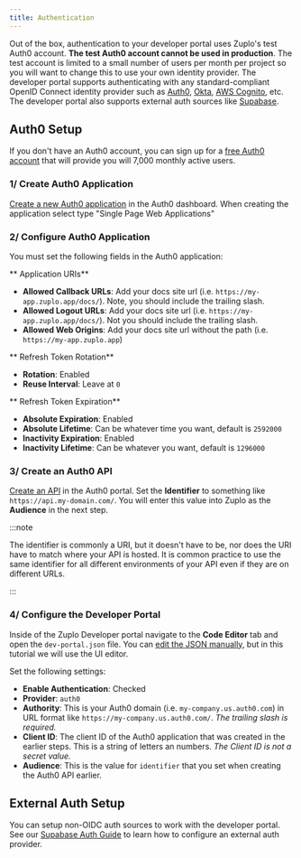 ```yaml
---
title: Authentication
---
```


Out of the box, authentication to your developer portal uses Zuplo's test Auth0
account. **The test Auth0 account cannot be used in production**. The test
account is limited to a small number of users per month per project so you will
want to change this to use your own identity provider. The developer portal
supports authenticating with any standard-compliant OpenID Connect identity
provider such as [Auth0](https://auth0.com), [Okta](https://okta.com),
[AWS Cognito](https://aws.amazon.com/cognito/), etc. The developer portal also
supports external auth sources like [Supabase](./dev-portal-supabase-auth.md).

## Auth0 Setup

If you don't have an Auth0 account, you can sign up for a
[free Auth0 account](https://auth0.com/signup) that will provide you will 7,000
monthly active users.

### 1/ Create Auth0 Application

[Create a new Auth0 application](https://auth0.com/docs/get-started/auth0-overview/create-applications)
in the Auth0 dashboard. When creating the application select type "Single Page
Web Applications"

<Screenshot src="https://cdn.zuplo.com/assets/0aaa56b6-37c4-4c87-ac62-d86bc52047e3.png" size="md" />

### 2/ Configure Auth0 Application

You must set the following fields in the Auth0 application:

** Application URIs**

- **Allowed Callback URLs**: Add your docs site url (i.e.
  `https://my-app.zuplo.app/docs/`). Note, you should include the trailing
  slash.
- **Allowed Logout URLs**: Add your docs site url (i.e.
  `https://my-app.zuplo.app/docs/`). Not you should include the trailing slash.
- **Allowed Web Origins**: Add your docs site url without the path (i.e.
  `https://my-app.zuplo.app`)

** Refresh Token Rotation**

- **Rotation**: Enabled
- **Reuse Interval**: Leave at `0`

<Screenshot src="https://cdn.zuplo.com/assets/359f4a6c-4dd9-48c9-b8a3-27e70aa459c0.png" size="md" />

** Refresh Token Expiration**

- **Absolute Expiration**: Enabled
- **Absolute Lifetime**: Can be whatever time you want, default is `2592000`
- **Inactivity Expiration**: Enabled
- **Inactivity Lifetime**: Can be whatever you want, default is `1296000`

### 3/ Create an Auth0 API

[Create an API](https://auth0.com/docs/get-started/auth0-overview/set-up-apis)
in the Auth0 portal. Set the **Identifier** to something like
`https://api.my-domain.com/`. You will enter this value into Zuplo as the
**Audience** in the next step.

:::note

The identifier is commonly a URI, but it doesn't have to be, nor does the URI
have to match where your API is hosted. It is common practice to use the same
identifier for all different environments of your API even if they are on
different URLs.

:::

<Screenshot src="https://cdn.zuplo.com/assets/d91471bd-5897-463e-805c-35abba294616.png" size="md" />

### 4/ Configure the Developer Portal

Inside of the Zuplo Developer portal navigate to the <CodeEditorTabIcon />
**Code Editor** tab and open the `dev-portal.json` file. You can
[edit the JSON manually](./dev-portal-json.md), but in this tutorial we will use
the UI editor.

Set the following settings:

- **Enable Authentication**: Checked
- **Provider**: `auth0`
- **Authority**: This is your Auth0 domain (i.e. `my-company.us.auth0.com`) in
  URL format like `https://my-company.us.auth0.com/`. _The trailing slash is
  required._
- **Client ID**: The client ID of the Auth0 application that was created in the
  earlier steps. This is a string of letters an numbers. _The Client ID is not a
  secret value._
- **Audience**: This is the value for `identifier` that you set when creating
  the Auth0 API earlier.

<Screenshot src="https://cdn.zuplo.com/assets/16c9b4a0-db9b-4b8c-a16f-00ce5e08071e.png" size="md" />

## External Auth Setup

You can setup non-OIDC auth sources to work with the developer portal. See our
[Supabase Auth Guide](./dev-portal-supabase-auth.md) to learn how to configure
an external auth provider.

